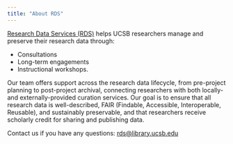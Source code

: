 ```yaml
---
title: "About RDS"
---
```


[Research Data Services (RDS)](https://www.library.ucsb.edu/research-data-services) helps UCSB researchers manage and preserve their research data through:

-   Consultations
-   Long-term engagements
-   Instructional workshops.

Our team offers support across the research data lifecycle, from pre-project planning to post-project archival, connecting researchers with both locally- and externally-provided curation services. Our goal is to ensure that all research data is well-described, FAIR (Findable, Accessible, Interoperable, Reusable), and sustainably preservable, and that researchers receive scholarly credit for sharing and publishing data.

Contact us if you have any questions: [rds\@library.ucsb.edu](mailto:rds@library.ucsb.edu){.email}
